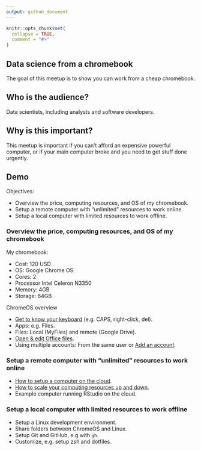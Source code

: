 ```yaml
---
output: github_document
---
```


```r
knitr::opts_chunk$set(
  collapse = TRUE,
  comment = "#>"
)
```

## Data science from a chromebook

The goal of this meetup is to show you can work from a cheap chromebook.

## Who is the audience?

Data scientists, including analysts and software developers.

## Why is this important?

This meetup is important if you can't afford an expensive powerful computer, or
if your main computer broke and you need to get stuff done urgently.

## Demo

Objectives:

* Overview the price, computing resources, and OS of my chromebook.
* Setup a remote computer with "unlimited" resources to work online.
* Setup a local computer with limited resources to work offline.

### Overview the price, computing resources, and OS of my chromebook

My chromebook:

* Cost: 120 USD
* OS: Google Chrome OS
* Cores: 2
* Processor Intel Celeron N3350
* Memory: 4GB
* Storage: 64GB

ChromeOS overview 

* [Get to know your keyboard](https://partnerdash.google.com/apps/simulator/chromebook#get-to-know-your-keyboard?l=en) (e.g. CAPS, right-click, del).
* Apps: e.g. Files.
* Files: Local (MyFiles) and remote (Google Drive).
* [Open & edit Office files](https://partnerdash.google.com/apps/simulator/chromebook#open-and-edit-office-files?l=en).
* Using multiple accounts: From the same user or [Add an account](https://partnerdash.google.com/apps/simulator/chromebook#add-an-account?l=en).

### Setup a remote computer with "unlimited" resources to work online

* [How to setup a computer on the cloud](https://youtu.be/_pBqBfjTKI4).
* [How to scale your computing resources up and down](https://youtu.be/NF7HPKt55Yk).
* Example computer running RStudio on the cloud.

### Setup a local computer with limited resources to work offline

* Setup a Linux development environment.
* Share folders between ChromeOS and Linux.
* Setup Git and GitHub, e.g with `gh`.
* Customize, e.g. setup zsh and dotfiles.
